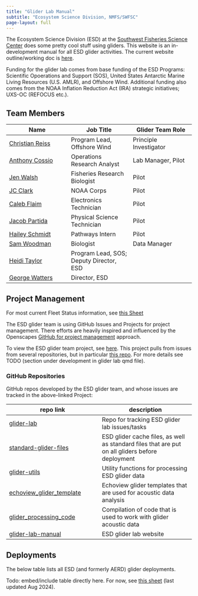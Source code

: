 ```yaml
---
title: "Glider Lab Manual"
subtitle: "Ecosystem Science Division, NMFS/SWFSC"
page-layout: full
---
```


The Ecosystem Science Division (ESD) at the [Southwest Fisheries Science Center](https://www.fisheries.noaa.gov/about/southwest-fisheries-science-center) does some pretty cool stuff using gliders. This website is an in-development manual for all ESD glider activities. The current website outline/working doc is [here](https://docs.google.com/document/d/1F1nxoBkeEcXmXGOOioQHqD6A_KIdJmDsg9P_Nfe5Y-o/edit?usp=sharing). 

Funding for the glider lab comes from base funding of the ESD Programs: Scientific Opoerations and Support (SOS), United States Antarctic Marine Living Resources (U.S. AMLR), and Offshore Wind. Additional funding also comes from the NOAA Inflation Reduction Act (IRA) strategic initiatives; UXS-OC (REFOCUS etc.).

## Team Members

| Name                                               | Job Title                                  | Glider Team Role
|------------------------------------|------------------------------------|------------------------------------|
| [Christian Reiss](mailto:christian.reiss@noaa.gov) | Program Lead, Offshore Wind  | Principle Investigator |
| [Anthony Cossio](mailto:anthony.cossio@noaa.gov)   | Operations Research Analyst  | Lab Manager, Pilot |
| [Jen Walsh](mailto:jen.walsh@noaa.gov)             | Fisheries Research Biologist | Pilot |
| [JC Clark](mailto:jason.c.clark@noaa.gov)          | NOAA Corps                   | Pilot |
| [Caleb Flaim](mailto:caleb.flaim@noaa.gov)         | Electronics Technician       | Pilot |
| [Jacob Partida](mailto:jacob.partida@noaa.gov)     | Physical Science Technician  | Pilot |
| [Hailey Schmidt](mailto:hailey.schmidt@noaa.gov)   | Pathways Intern              | Pilot |
| [Sam Woodman](mailto:sam.woodman@noaa.gov)         | Biologist                    | Data Manager |
| [Heidi Taylor](mailto:heidi.taylor@noaa.gov)       | Program Lead, SOS; Deputy Director, ESD | |
| [George Watters](mailto:george.watters@noaa.gov)   | Director, ESD | |

## Project Management

For most current Fleet Status information, see [this Sheet](https://docs.google.com/spreadsheets/d/1tB3QNKYx8qOYYS9QZotekBAx0y-_n2d-EZPjFFdYNuU/edit?usp=sharing)

The ESD glider team is using GitHub Issues and Projects for project management. There efforts are heavily inspired and influenced by the Openscapes [GitHub for project management](https://openscapes.github.io/series/core-lessons/github/github-issues.html) approach.

To view the ESD glider team project, see [here](https://github.com/orgs/us-amlr/projects/1). This project pulls from issues from several repositories, but in particular [this repo](https://github.com/us-amlr/glider-lab). For more details see TODO (section under development in glider lab qmd file).

### GitHub Repositories

GitHub repos developed by the ESD glider team, and whose issues are tracked in the above-linked Project:

| repo link                                                                       | description                                                                                     |
|------------------------------------|------------------------------------|
| [glider-lab](https://github.com/us-amlr/glider-lab)                             | Repo for tracking ESD glider lab issues/tasks                                                   |
| [standard-glider-files](https://github.com/us-amlr/standard-glider-files)       | ESD glider cache files, as well as standard files that are put on all gliders before deployment |
| [glider-utils](https://github.com/SWFSC/glider-utils)                           | Utility functions for processing ESD glider data                                                |
| [echoview_glider_template](https://github.com/us-amlr/echoview_glider_template) | Echoview glider templates that are used for acoustic data analysis                              |
| [glider_processing_code](https://github.com/us-amlr/glider_processing_code)     | Compilation of code that is used to work with glider acoustic data                              |
| [glider-lab-manual](https://github.com/SWFSC/glider-lab-manual)                 | ESD glider lab website 

## Deployments

The below table lists all ESD (and formerly AERD) glider deployments. 

Todo: embed/include table directly here. For now, see [this sheet](https://docs.google.com/spreadsheets/d/1tSIi44OTEUQXPJwwiy1emhdIyRs9Vt8iT5IlJBMrPLA/edit?usp=sharing) (last updated Aug 2024).
